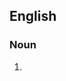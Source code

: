 {{also|teeny-boppers}}

==English==

===Noun===
{{head|en|noun plural form}}

# {{plural of|teenybopper|lang=en}}